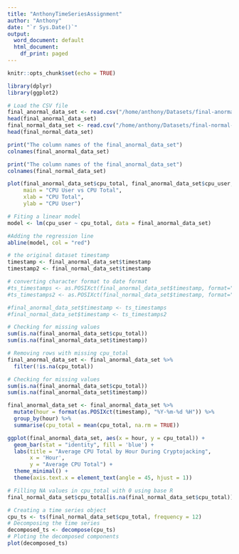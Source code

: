 ```yaml
---
title: "AnthonyTimeSeriesAssignment"
author: "Anthony"
date: "`r Sys.Date()`"
output:
  word_document: default
  html_document:
    df_print: paged
---
```


```r
knitr::opts_chunk$set(echo = TRUE)
```

```r
library(dplyr)
library(ggplot2)
```

```r
# Load the CSV file
final_anormal_data_set <- read.csv("/home/anthony/Datasets/final-anormal-data-set.csv")
head(final_anormal_data_set)
final_normal_data_set <- read.csv("/home/anthony/Datasets/final-normal-data-set.csv")
head(final_normal_data_set)
```

```r
print("The column names of the final_anormal_data_set")
colnames(final_anormal_data_set)
```

```r
print("The column names of the final_anormal_data_set")
colnames(final_normal_data_set)
```

```r
plot(final_anormal_data_set$cpu_total, final_anormal_data_set$cpu_user, 
     main = "CPU User vs CPU Total", 
     xlab = "CPU Total", 
     ylab = "CPU User")

# Fiting a linear model
model <- lm(cpu_user ~ cpu_total, data = final_anormal_data_set)

#Adding the regression line
abline(model, col = "red")
```


```r
# the original dataset timestamp
timestamp <- final_anormal_data_set$timestamp
timestamp2 <- final_normal_data_set$timestamp
```

```r
# converting character format to date format
#ts_timestamps <- as.POSIXct(final_anormal_data_set$timestamp, format="%Y-%m-%d %H:%M:%S")
#ts_timestamps2 <- as.POSIXct(final_normal_data_set$timestamp, format="%Y-%m-%d %H:%M:%S")
```

```r
#final_anormal_data_set$timestamp <- ts_timestamps
#final_normal_data_set$timestamp <- ts_timestamps2
```

```r
# Checking for missing values
sum(is.na(final_anormal_data_set$cpu_total))
sum(is.na(final_anormal_data_set$timestamp))
```

```r
# Removing rows with missing cpu_total
final_anormal_data_set <- final_anormal_data_set %>% 
  filter(!is.na(cpu_total))
```

```r
# Checking for missing values
sum(is.na(final_anormal_data_set$cpu_total))
sum(is.na(final_anormal_data_set$timestamp))
```

```r
final_anormal_data_set <- final_anormal_data_set %>%
  mutate(hour = format(as.POSIXct(timestamp), "%Y-%m-%d %H")) %>%
  group_by(hour) %>%
  summarise(cpu_total = mean(cpu_total, na.rm = TRUE))
```

```r
ggplot(final_anormal_data_set, aes(x = hour, y = cpu_total)) +
  geom_bar(stat = "identity", fill = 'blue') +
  labs(title = "Average CPU Total by Hour During Cryptojacking",
       x = 'Hour',
       y = "Average CPU Total") +
  theme_minimal() +
  theme(axis.text.x = element_text(angle = 45, hjust = 1))
```

```r
# Filling NA values in cpu_total with 0 using base R
final_normal_data_set$cpu_total[is.na(final_normal_data_set$cpu_total)] <- 0
```

```r
# Creating a time series object
cpu_ts <- ts(final_normal_data_set$cpu_total, frequency = 12)
# Decomposing the time series
decomposed_ts <- decompose(cpu_ts)
# Ploting the decomposed components
plot(decomposed_ts)
```
